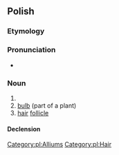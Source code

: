 {{also|cebulką}}
==Polish==

===Etymology===
{{suffix|pl|cebula|ka}}

===Pronunciation===
* {{pl-IPA}}

===Noun===
{{pl-noun|f}}

# {{diminutive of|cebula|lang=pl}}
# [[bulb]] (part of a plant)
# [[hair]] [[follicle]]

====Declension====
{{pl-decl-noun-f}}

[[Category:pl:Alliums]]
[[Category:pl:Hair]]